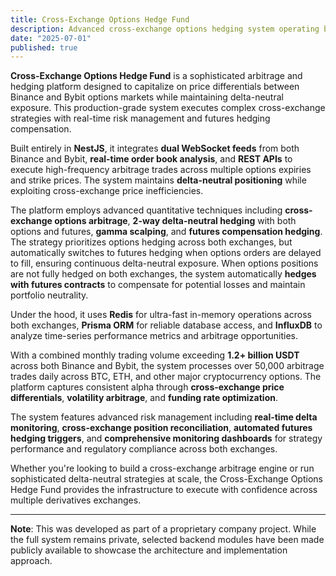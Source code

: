 ```yaml
---
title: Cross-Exchange Options Hedge Fund
description: Advanced cross-exchange options hedging system operating between Binance and Bybit, implementing delta-neutral strategies with futures hedging compensation. Built with NestJS, WebSocket, Redis, Prisma ORM, and InfluxDB, processing 1.2+ billion USDT monthly volume across both exchanges with sub-millisecond arbitrage execution.
date: "2025-07-01"
published: true
---
```


**Cross-Exchange Options Hedge Fund** is a sophisticated arbitrage and hedging platform designed to capitalize on price differentials between Binance and Bybit options markets while maintaining delta-neutral exposure. This production-grade system executes complex cross-exchange strategies with real-time risk management and futures hedging compensation.

Built entirely in **NestJS**, it integrates **dual WebSocket feeds** from both Binance and Bybit, **real-time order book analysis**, and **REST APIs** to execute high-frequency arbitrage trades across multiple options expiries and strike prices. The system maintains **delta-neutral positioning** while exploiting cross-exchange price inefficiencies.

The platform employs advanced quantitative techniques including **cross-exchange options arbitrage**, **2-way delta-neutral hedging** with both options and futures, **gamma scalping**, and **futures compensation hedging**. The strategy prioritizes options hedging across both exchanges, but automatically switches to futures hedging when options orders are delayed to fill, ensuring continuous delta-neutral exposure. When options positions are not fully hedged on both exchanges, the system automatically **hedges with futures contracts** to compensate for potential losses and maintain portfolio neutrality.

Under the hood, it uses **Redis** for ultra-fast in-memory operations across both exchanges, **Prisma ORM** for reliable database access, and **InfluxDB** to analyze time-series performance metrics and arbitrage opportunities.

With a combined monthly trading volume exceeding **1.2+ billion USDT** across both Binance and Bybit, the system processes over 50,000 arbitrage trades daily across BTC, ETH, and other major cryptocurrency options. The platform captures consistent alpha through **cross-exchange price differentials**, **volatility arbitrage**, and **funding rate optimization**.

The system features advanced risk management including **real-time delta monitoring**, **cross-exchange position reconciliation**, **automated futures hedging triggers**, and **comprehensive monitoring dashboards** for strategy performance and regulatory compliance across both exchanges.

Whether you're looking to build a cross-exchange arbitrage engine or run sophisticated delta-neutral strategies at scale, the Cross-Exchange Options Hedge Fund provides the infrastructure to execute with confidence across multiple derivatives exchanges.

---

**Note**: This was developed as part of a proprietary company project. While the full system remains private, selected backend modules have been made publicly available to showcase the architecture and implementation approach. 